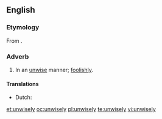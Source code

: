 ==English==

===Etymology===
From {{etyl|ang}} {{term|unwīslice|lang=ang}}.

===Adverb===
{{en-adv}}

# In an [[unwise]] manner; [[foolishly]].

====Translations====
{{trans-top|in an unwise manner}}
* Dutch: {{t-|nl|onverstandig}}
{{trans-mid}}
{{trans-bottom}}

[[et:unwisely]]
[[oc:unwisely]]
[[pl:unwisely]]
[[te:unwisely]]
[[vi:unwisely]]